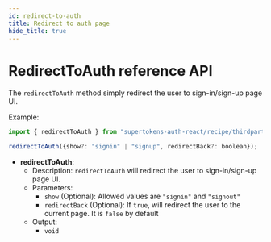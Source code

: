```yaml
---
id: redirect-to-auth
title: Redirect to auth page
hide_title: true
---
```


# RedirectToAuth reference API

The `redirectToAuth` method simply redirect the user to sign-in/sign-up page UI.

Example: 

```jsx
import { redirectToAuth } from "supertokens-auth-react/recipe/thirdpartyemailpassword";

redirectToAuth({show?: "signin" | "signup", redirectBack?: boolean});
```

- **redirectToAuth**: 
    - Description: `redirectToAuth` will redirect the user to sign-in/sign-up page UI.
    - Parameters:
        - `show` (Optional): Allowed values are `"signin"` and `"signout"`
        - `redirectBack` (Optional): If `true`, will redirect the user to the current page. It is `false` by default
    - Output:
        - `void`
